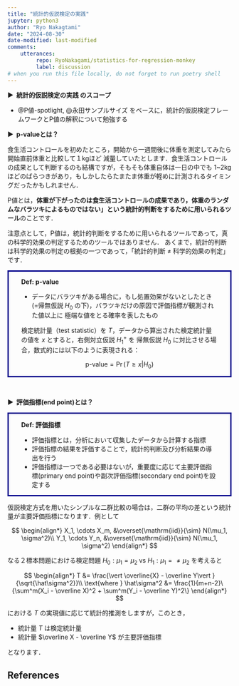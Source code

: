```yaml
---
title: "統計的仮説検定の実践"
jupyter: python3
author: "Ryo Nakagtami"
date: "2024-08-30"
date-modified: last-modified
comments:
    utterances:
         repo: RyoNakagami/statistics-for-regression-monkey
         label: discussion
# when you run this file locally, do not forget to run poetry shell
---
```


<strong > &#9654;&nbsp; 統計的仮説検定の実践 のスコープ</strong>

- @P値-spotlight, @永田サンプルサイズ をベースに，統計的仮説検定フレームワークとP値の解釈について勉強する

<strong > &#9654;&nbsp; p-valueとは？</strong>

食生活コントロールを初めたところ，開始から一週間後に体重を測定してみたら開始直前体重と比較して１kgほど
減量していたとします．食生活コントロールの成果として判断するのも結構ですが，そもそも体重自体は一日の中でも
1~2kgほどのばらつきがあり，もしかしたらたまたま体重が軽めに計測されるタイミングだったかもしれません．

P値とは，**体重が下がったのは食生活コントロールの成果であり，体重のランダムなバラツキによるものではない」という統計的判断をするために用いられるツール**のことです．

注意点として，P値は，統計的判断をするために用いられるツールであって，真の科学的効果の判定するためのツールではありません．
あくまで，統計的判断は科学的効果の判定の根拠の一つであって，「統計的判断 $\neq$ 科学的効果の判定」 です．

<div style='padding-left: 2em; padding-right: 2em; border-radius: 0em; border-style:solid; border-color:#00008B;'>
<strong>Def: p-value</strong> <br>

- データにバラツキがある場合に，もし処置効果がないとしたとき(=帰無仮説 $H_0$ の下)，バラツキだけの原因で評価指標が観測された値以上に
極端な値をとる確率を表したもの

検定統計量（test statistic）を $T$，データから算出された検定統計量の値を $x$ とすると，右側対立仮説 $H^+_1$ を
帰無仮説 $H_0$ に対比させる場合，数式的には以下のように表現される：

$$
\text{p-value} = \Pr(T\geq x \vert H_0)
$$
 
</div>

<br>

<strong > &#9654;&nbsp; 評価指標(end point)とは？</strong>

<div style='padding-left: 2em; padding-right: 2em; border-radius: 0em; border-style:solid; border-color:#00008B;'>
<strong>Def: 評価指標</strong> <br>

- 評価指標とは，分析において収集したデータから計算する指標
- 評価指標の結果を評価することで，統計的判断及び分析結果の導出を行う
- 評価指標は一つである必要はないが，重要度に応じて主要評価指標(primary end point)や副次評価指標(secondary end point)を設定する

</div>


仮説検定方式を用いたシンプルな二群比較の場合は，二群の平均の差という統計量が主要評価指標になります．例として

$$
\begin{align*}
X_1, \cdots X_m, &\overset{\mathrm{iid}}{\sim} N(\mu_1, \sigma^2)\\
Y_1, \cdots Y_n, &\overset{\mathrm{iid}}{\sim} N(\mu_1, \sigma^2)
\end{align*}
$$

なる２標本問題における検定問題 $H_0:\mu_1 = \mu_2$ vs $H_1:\mu_1 =\neq \mu_2$ を考えると

$$
\begin{align*}
T &= \frac{\vert \overline{X}  - \overline Y\vert }{\sqrt{\hat\sigma^2}}\\
\text{where } \hat\sigma^2 &= \frac{1}{m+n-2}\{\sum^m(X_i - \overline X)^2 + \sum^m(Y_i - \overline Y)^2\}
\end{align*}
$$

における $T$ の実現値に応じて統計的推測をしますが，このとき，

- 統計量 $T$ は検定統計量
- 統計量 $\overline X - \overline Y$ が主要評価指標

となります．

References
---------